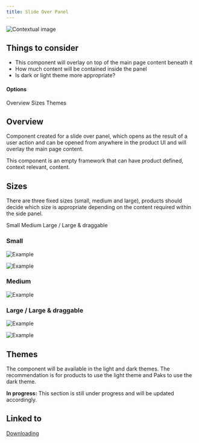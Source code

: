 ```yaml
---
title: Slide Over Panel
---
```


<Row>
  <Column colLg={8}>

![Contextual image](images/0.png)

  </Column>
</Row>

## Things to consider
- This component will overlay on top of the main page content beneath it
- How much content will be contained inside the panel
- Is dark or light theme more appropriate? 

#### Options

<AnchorLinks>
  <AnchorLink>Overview</AnchorLink>
  <AnchorLink>Sizes</AnchorLink>
  <AnchorLink>Themes</AnchorLink>
</AnchorLinks>

## Overview

Component created for a slide over panel, which opens as the result of a user
action and can be opened from anywhere in the product UI and will overlay the
main page content. 

This component is an empty framework that can have product defined, context
relevant, content.

## Sizes

There are three fixed sizes (small, medium and large), products should decide
which size is appropriate depending on the content required within the side
panel. 

<AnchorLinks small>
  <AnchorLink>Small</AnchorLink>
  <AnchorLink>Medium</AnchorLink>
  <AnchorLink to="#large--large--draggable">Large / Large & draggable</AnchorLink>
</AnchorLinks>

### Small

<Row>
  <Column colLg={10}>

![Example](images/1.png)

  </Column>
</Row>
<Row>
  <Column colLg={10}>

![Example](images/2.png)

  </Column>
</Row>

### Medium

<Row>
  <Column colLg={10}>

![Example](images/3.png)

  </Column>
</Row>

### Large / Large & draggable

<Row>
  <Column colLg={10}>

![Example](images/4.png)

  </Column>
</Row>
<Row>
  <Column colLg={10}>

![Example](images/5.png)

  </Column>
</Row>

## Themes

The component will be available in the light and dark themes. The
recommendation is for products to use the light theme and Paks to use the
dark theme.

<InlineNotification kind="warning">

  **In progress:** This section is still under progress and will be updated accordingly.

</InlineNotification>

## Linked to

[Downloading](../../common-patterns/downloading)
